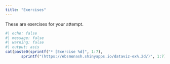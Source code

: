 ```yaml
---
title: "Exercises"
---
```


<i class='fas fa-tools'></i> These are exercises for your attempt. 

```r
#| echo: false
#| message: false
#| warning: false
#| output: asis
cat(paste0(sprintf("* [Exercise %d]", 1:7),
       sprintf("(https://ebsmonash.shinyapps.io/dataviz-ex%.2d/)", 1:7), collapse = "\n"))
```

